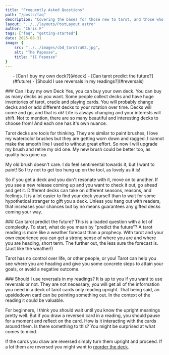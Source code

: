 ```yaml
---
title: "Frequently Asked Questions"
path: "/posts/faq"
description: "Covering the bases for those new to tarot, and those who are very experienced..."
layout: "../../layouts/PostLayout.astro"
author: "Chris F"
tags: ["faq", "getting-started"]
date: 2025-08-31
image: {
    src: "../../images/cbd_tarot/a02.jpg",
    alt: "The Papesse",
    title: "II Papesse"
}
---
```



<ul class="rt-margin">
- [Can I buy my own deck?](#deck)
- [Can tarot predict the future?](#future)
- [Should I use reversals in my readings?](#reversals)
</ul>

<div id="deck">
### Can I buy my own Deck
Yes, you can buy your own deck. You can buy as many decks as you want. Some people collect decks and have huge inventories of tarot, oracle and playing cards. You will probably change decks and or add different decks to your rotation over time. Decks will come and go, and that is ok! Life is always changing and your interests will shift. Not to mention, there are so many beautiful and interesting decks to choose from! And each one has it's own nuance.

Tarot decks are tools for thinking. They are similar to paint brushes, I love my watercolor brushes but they are getting worn down and ragged. I cannot make the smooth line I used to without great effort. So now I will upgrade my brush and retire my old one. My new brush could be better too, as quality has gone up.

My old brush doesn't care. I do feel sentimental towards it, but I want to paint! So I try not to get too hung up on the tool, as lovely as it is! 

So if you get a deck and you don't resonate with it, move on to another. If you see a new release coming up and you want to check it out, go ahead and get it. Different decks can take on different seasons, reasons, and feelings. It is a lot easier to find your deck yourself than to wait for some hypothetical stranger to gift you a deck. Unless you hang out with readers, that increases your chances but by no means guarantees any gifted decks coming your way.
</div>
<div id="future">
### Can tarot predict the future?
This is a loaded question with a lot of complexity. To start, what do you mean by "predict the future"? A tarot reading is more like a weather forecast than a prophecy. With tarot and your own experience you can get a strong sense of where you are and where you are heading, short term. The further out, the less sure the forecast is. (Just like the weather!)

Tarot has no control over life, or other people, or you! Tarot can help you see where you are heading and give you some concrete steps to attain your goals, or avoid a negative outcome.
</div>
<div id="reversals">
### Should I use reversals in my readings?
It is up to you if you want to use reversals or not. They are not necessary, you will get all of the information you need in a deck of tarot cards only reading upright. That being said, an upsidedown card can be pointing something out. In the context of the reading it could be valuable.

For beginners, I think you should wait until you know the upright meanings pretty well. But if you draw a reversed card in a reading, you should pause for a moment and reflect on the card. How is it interacting with the cards around them. Is there something to this? You might be surprised at what comes to mind.

If the cards you draw are reversed simply turn them upright and proceed. If a lot them are reversed you might want to [reorder the deck](/posts/reorder-deck).
</div>